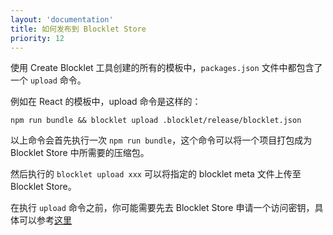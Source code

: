 ```yaml
---
layout: 'documentation'
title: 如何发布到 Blocklet Store
priority: 12
---
```


使用 Create Blocklet 工具创建的所有的模板中，`packages.json` 文件中都包含了一个 `upload` 命令。

例如在 React 的模板中，upload 命令是这样的：

```shell
npm run bundle && blocklet upload .blocklet/release/blocklet.json
```

以上命令会首先执行一次 `npm run bundle`，这个命令可以将一个项目打包成为 Blocklet Store 中所需要的压缩包。

然后执行的 `blocklet upload xxx` 可以将指定的 blocklet meta 文件上传至 Blocklet Store。

在执行 `upload` 命令之前，你可能需要先去 Blocklet Store 申请一个访问密钥，具体可以参考[这里](https://developer.blocklet.io/docs/zh/developer/publish-blocklets)
